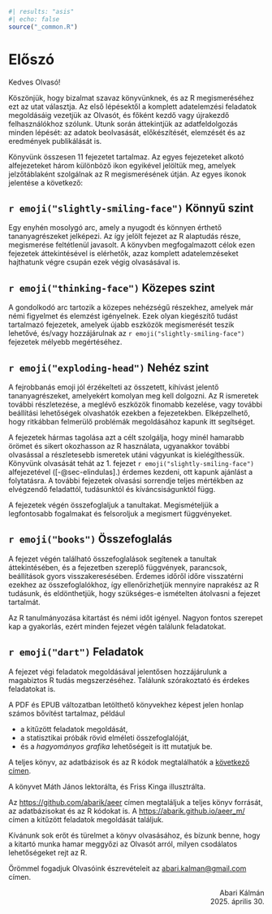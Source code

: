 ```r
#| results: "asis"
#| echo: false
source("_common.R")
```


# Előszó {#sec-eloszo .unnumbered}

Kedves Olvasó!

Köszönjük, hogy bizalmat szavaz könyvünknek, és az R megismeréséhez ezt az utat választja. Az első lépésektől a komplett adatelemzési feladatok megoldásáig vezetjük az Olvasót, és főként kezdő vagy újrakezdő felhasználókhoz szólunk. Utunk során áttekintjük az adatfeldolgozás minden lépését: az adatok beolvasását, előkészítését, elemzését és az eredmények publikálását is.

Könyvünk összesen 11 fejezetet tartalmaz. Az egyes fejezeteket alkotó alfejezeteket három különböző ikon egyikével jelöltük meg, amelyek jelzőtáblaként szolgálnak az R megismerésének útján. Az egyes ikonok jelentése a következő:

::: {.callout-note icon="false"}
## `r emoji("slightly-smiling-face")` Könnyű szint

Egy enyhén mosolygó arc, amely a nyugodt és könnyen érthető tananyagrészeket jelképezi. Az így jelölt fejezet az R alaptudás része, megismerése feltétlenül javasolt. A könyvben megfogalmazott célok ezen fejezetek áttekintésével is elérhetők, azaz komplett adatelemzéseket hajthatunk végre csupán ezek végig olvasásával is.
:::


::: {.callout-note icon="false"}
## `r emoji("thinking-face")` Közepes szint

A gondolkodó arc tartozik a közepes nehézségű részekhez, amelyek már némi figyelmet és elemzést igényelnek. Ezek olyan kiegészítő tudást tartalmazó fejezetek, amelyek újabb eszközök megismerését teszik lehetővé, és/vagy hozzájárulnak az `r emoji("slightly-smiling-face")` fejezetek mélyebb megértéséhez.
:::

::: {.callout-note icon="false"}
## `r emoji("exploding-head")` Nehéz szint

A fejrobbanás emoji jól érzékelteti az összetett, kihívást jelentő tananyagrészeket, amelyekért komolyan meg kell dolgozni. Az R ismeretek további részletezése, a meglévő eszközök finomabb kezelése, vagy további beállítási lehetőségek olvashatók ezekben a fejezetekben. Elképzelhető, hogy ritkábban felmerülő problémák megoldásához kapunk itt segítséget.
:::

A fejezetek hármas tagolása azt a célt szolgálja, hogy minél hamarabb örömet és sikert okozhasson az R használata, ugyanakkor további olvasással a részletesebb ismeretek utáni vágyunkat is kielégíthessük. Könyvünk olvasását tehát az 1. fejezet `r emoji("slightly-smiling-face")` alfejezetével ([-@sec-elindulas].) érdemes kezdeni, ott kapunk ajánlást a folytatásra. A további fejezetek olvasási sorrendje teljes mértékben az elvégzendő feladattól, tudásunktól és kíváncsiságunktól függ.

A fejezetek végén összefoglaljuk a tanultakat. Megismételjük a legfontosabb fogalmakat és felsoroljuk a megismert függvényeket.

::: {.callout-tip icon="false"}
## `r emoji("books")` Összefoglalás

A fejezet végén található összefoglalások segítenek a tanultak áttekintésében, és a fejezetben szereplő függvények, parancsok, beállítások gyors visszakeresésében. Érdemes időről időre visszatérni ezekhez az összefoglalókhoz, így ellenőrizhetjük mennyire naprakész az R tudásunk, és eldönthetjük, hogy szükséges-e ismételten átolvasni a fejezet tartalmát.

:::

Az R tanulmányozása kitartást és némi időt igényel. Nagyon fontos szerepet kap a gyakorlás, ezért minden fejezet végén találunk feladatokat.

::: {.callout-warning icon="false"}
## `r emoji("dart")` Feladatok

A fejezet végi feladatok megoldásával jelentősen hozzájárulunk a magabiztos R tudás megszerzéséhez. Találunk szórakoztató és érdekes feladatokat is.
:::


::: {.content-visible when-format="html"}
A PDF és EPUB változatban letölthető könyvekhez képest jelen honlap számos bővítést tartalmaz, például

-   a kitűzött feladatok megoldását,
-   a statisztikai próbák rövid elméleti összefoglalóját,
-   és a *hagyományos grafika* lehetőségeit is itt mutatjuk be.

A teljes könyv, az adatbázisok és az R kódok megtalálhatók a [következő címen](https://github.com/abarik/aeer).

A könyvet Máth János lektorálta, és Friss Kinga illusztrálta.
:::

::: {.content-visible unless-format="html"}
Az <https://github.com/abarik/aeer> címen megtaláljuk a teljes könyv forrását, az adatbázisokat és az R kódokat is. A <https://abarik.github.io/aeer_m/> címen a kitűzött feladatok megoldását találjuk. 
:::

Kívánunk sok erőt és türelmet a könyv olvasásához, és bízunk benne, hogy a kitartó munka hamar meggyőzi az Olvasót arról, milyen csodálatos lehetőségeket rejt az R.

Örömmel fogadjuk Olvasóink észrevételeit az <abari.kalman@gmail.com> címen.

::: {.flushright data-latex="" style="text-align: right;"}
Abari Kálmán\
2025. április 30.
:::
